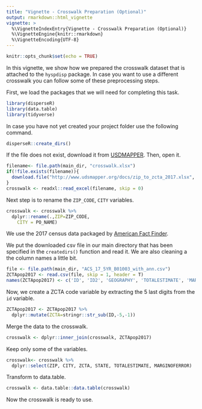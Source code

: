 ```yaml
---
title: "Vignette - Crosswalk Preparation (Optional)"
output: rmarkdown::html_vignette
vignette: >
  %\VignetteIndexEntry{Vignette - Crosswalk Preparation (Optional)}
  %\VignetteEngine{knitr::rmarkdown}
  %\VignetteEncoding{UTF-8}
---
```


```r
knitr::opts_chunk$set(echo = TRUE)
```

In this vignette, we show how we prepared the crosswalk dataset that is attached to the `hyspdisp` package. In case you want to use a different crosswalk you can follow some of these preprocessing steps. 

First, we load the packages that we will need for completing this task. 

```r
library(disperseR)
library(data.table)
library(tidyverse)
```

In case you have not yet created your project folder use the following command. 

```r
disperseR::create_dirs()
```

If the file does not exist, download it from [USDMAPPER](https://www.udsmapper.org/docs/zip_to_zcta_2017.xlsx).
Then, open it. 

```r
filename<- file.path(main_dir, "crosswalk.xlsx")
if(!file.exists(filename)){
  download.file("http://www.udsmapper.org/docs/zip_to_zcta_2017.xlsx", filename)
}
crosswalk <- readxl::read_excel(filename, skip = 0)
```

Next step is to rename the `ZIP_CODE`, `CITY` variables.

```r
crosswalk <- crosswalk %>% 
  dplyr::rename(.,ZIP=ZIP_CODE,
    CITY = PO_NAME)
```

We use the 2017 census data packaged by [American Fact Finder](https://factfinder.census.gov/bkmk/table/1.0/en/ACS/17_5YR/B01003/0100000US.86000).

We put the downloaded csv file in our main directory that has been specified in the `createdirs()` function and read it. We are also cleaning a the column names a little bit. 

```r
file <- file.path(main_dir, "ACS_17_5YR_B01003_with_ann.csv")
ZCTApop2017 <- read.csv(file, skip = 1, header = T)
names(ZCTApop2017) <- c('ID', 'ID2', 'GEOGRAPHY', 'TOTALESTIMATE', 'MARGINOFERROR')
```

Now, we create a ZCTA code variable by extracting the 5 last digits from the `id` variable. 

```r
ZCTApop2017 <- ZCTApop2017 %>% 
  dplyr::mutate(ZCTA=stringr::str_sub(ID,-5,-1))
```

Merge the data to the crosswalk. 

```r
crosswalk <- dplyr::inner_join(crosswalk, ZCTApop2017)
```

Keep only some of the variables.

```r
crosswalk<- crosswalk %>% 
  dplyr::select(ZIP, CITY, ZCTA, STATE, TOTALESTIMATE, MARGINOFERROR)
```

Transform to data.table.

```r
crosswalk <- data.table::data.table(crosswalk)
```

Now the crosswalk is ready to use. 


